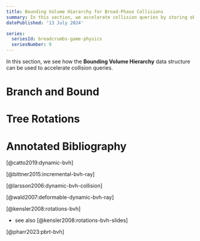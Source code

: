 ```yaml
---
title: Bounding Volume Hierarchy for Broad-Phase Collisions
summary: In this section, we accelerate collision queries by storing objects in a bounding volume hierarchy data structure.
datePublished: '13 July 2024'

series:
  seriesId: breadcrumbs-game-physics
  seriesNumber: 9
---
```



In this section, we see how the **Bounding Volume Hierarchy** data structure can be used to accelerate collision queries.

<PostContent>
  <SeriesSummary />
</PostContent>

# Branch and Bound

# Tree Rotations

# Annotated Bibliography

[@catto2019:dynamic-bvh]

[@bittner2015:incremental-bvh-ray]

[@larsson2006:dynamic-bvh-collision]

[@wald2007:deformable-dynamic-bvh-ray]

[@kensler2008:rotations-bvh]

* see also [@kensler2008:rotations-bvh-slides]

[@pharr2023:pbrt-bvh]